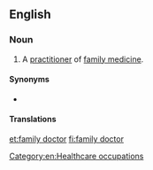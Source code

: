 ==English==
{{wikipedia}}

===Noun===
{{en-noun}}

# A [[practitioner]] of [[family medicine]].

====Synonyms====
* {{l|en|general practitioner}}

====Translations====
{{trans-see|practitioner of family medicine|general practitioner}}

[[et:family doctor]]
[[fi:family doctor]]
[[Category:en:Healthcare occupations]]